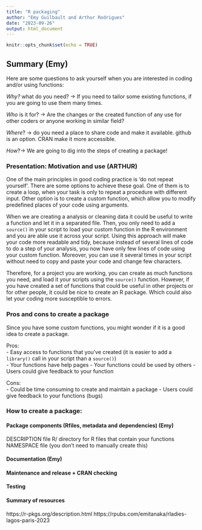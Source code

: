 ```yaml
---
title: "R packaging"
author: "Emy Guilbault and Arthur Rodrigues"
date: "2023-09-26"
output: html_document
---
```


```r
knitr::opts_chunk$set(echo = TRUE)
```

## Summary (Emy)

Here are some questions to ask yourself when you are interested in coding and/or using functions:

*Why?* what do you need? -> If you need to tailor some existing functions, if you are going to use them many times.

*Who* is it for? -> Are the changes or the created function of any use for other coders or anyone working in similar field?

*Where*? -> do you need a place to share code and make it available. github is an option. CRAN make it more accessible.

*How*?-> We are going to dig into the steps of creating a package!


### Presentation: Motivation and use (ARTHUR)


One of the main principles in good coding practice is 'do not repeat yourself'. There are some options to achieve these goal. One of them is to create a loop, when your task is only to repeat a procedure with different input. Other option is to create a custom function, which allow you to modify predefined places of your code using arguments. 

When we are creating a analysis or cleaning data it could be useful to write a function and let it in a separated file. Then, you only need to add a `source()` in your script to load your custom function in the R environment and you are able use it across your script. Using this approach will make your code more readable and tidy, because instead of several lines of code to do a step of your analysis, you now have only few lines of code using your custom function. Moreover, you can use it several times in your script without need to copy and paste your code and change few characters. 

Therefore, for a project you are working, you can create as much functions you need, and load it your scripts using the `source()` function. However, if you have created a set of functions that could be useful in other projects or for other people, it could be nice to create an R package. Which could also let your coding more susceptible to errors. 




### Pros and cons to create a package
Since you have some custom functions, you might wonder if it is a good idea to create a package. 

Pros:   
- Easy access to functions that you've created (it is easier to add a `library()` call in your script than a `source()`)  
- Your functions have help pages
- Your functions could be used by others
- Users could give feedback to your function 

Cons:  
- Could be time consuming to create and maintain a package
- Users could give feedback to your functions (bugs)



 
### How to create a package:  

 
#### Package components (Rfiles, metadata and dependencies)  (Emy)
DESCRIPTION file
R/ directory for R files that contain your functions
NAMESPACE file (you don’t need to manually create this)

 
#### Documentation (Emy)


#### Maintenance and release + CRAN checking  

#### Testing  


#### Summary of resources

https://r-pkgs.org/description.html
https://rpubs.com/emitanaka/rladies-lagos-paris-2023
